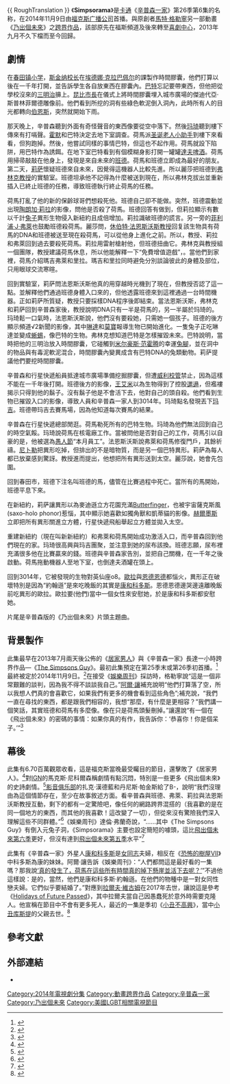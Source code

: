 {{ RoughTranslation }}
{{noteTA
|G1=Simpsons}}
{{Infobox Simpsons episode
| episode_name      = Simpsorama
| image        = <!-- 檔案不存在 [[File:Simpsorama.jpg|250px]] -->
| image_caption     = <!--[[Bender_(Futurama)|Bender]] aims several weapons at [[Homer_Simpson|Homer]].-->
| episode_no        = 558
| prod_code         = SABF16
| airdate           = {{Start date|2014|11|9}}
| show runner       = [[阿尔·让|阿尔·让]]
| writer            = [[J·斯图尔特·伯恩斯|J·斯图尔特·伯恩斯]]
| director          = [[鲍勃·安德森|鲍勃·安德森]]
| blackboard        = 
| couch_gag         = 辛普森家坐在可变成享乐机器人的沙发上。
| guest_star        = [[约翰·迪马吉奥|约翰·迪马吉奥]]飾演[[班德_(飞出个未来)|班德·班亭·羅德里蓋茲]]<br/>[[大卫·赫尔曼|大卫·赫尔曼]]飾演[[List_of_recurring_Futurama_characters#Scruffy|邋遢看门人]]<br/>[[莫里斯·拉马什|莫里斯·拉马什]]飾演[[List_of_Futurama_characters#Morbo|莫宝]]、[[List_of_recurring_Futurama_characters#Hedonismbot|享乐机器人]]及[[List_of_recurring_Futurama_characters#Lrrr|歐拉]]<br/>[[菲尔·拉马尔|菲尔·拉马尔]]飾演[[赫尔墨斯·康拉德|赫尔墨斯·康拉德]]<br/>[[卡特夫·薩加爾|卡特夫·薩加爾]]飾演[[莉拉|陶朗加·莉拉]]<br/>[[勞倫·湯姆|勞倫·湯姆]]飾演[[王艾米|王艾米]]<br/>[[弗兰克·维尔克|弗兰克·维尔克]]飾演[[List_of_recurring_Futurama_characters#Nibbler|尼卜勒]]<br/>[[比利·威斯特|比利·威斯特]]飾演[[弗萊_(飞出个未来)|菲利浦·J·弗萊]]、[[法兹沃斯教授|休伯特·法兹沃斯教授]]及[[佐艾伯格|約翰·佐艾伯格醫生]]
| commentary        =
| season            = 26
}}
《'''Simpsorama'''》是[[卡通|卡通]]《[[辛普森一家|辛普森一家]]》第26季第6集的名称，在2014年11月9日由[[福克斯广播公司|福克斯广播公司]]首播。與原創者[[馬特·格勒寧|馬特·格勒寧]]另一部動畫《[[乃出個未來|乃出個未來]]》之[[跨界作品|跨界作品]]，該部原先在福斯頻道及後來轉至[[喜劇中心|喜劇中心]]，2013年九月不久下檔而至今回歸。

==劇情==
在[[春田镇小学|春田镇小学]]，[[西摩·斯金纳|斯金纳校长]]在[[埃德娜·克拉巴佩尔|埃德娜·克拉巴佩尔]]的課製作時間膠囊，他們打算以後在一千年打開，並告訴學生各自放東西在膠囊內。[[巴特·辛普森|巴特]]忘記要帶東西，但他把從學校沒來的[[三明治|三明治]]擤上。[[乔·昆比|昆比市長]]在儀式上將時間膠囊埋入城市廣場的傑迪代亞·斯普林菲爾德雕像前。他們看到所挖的洞有些綠色軟泥倒入洞內，此時所有人的目光都轉向[[蒙哥马利·伯恩斯|伯恩斯]]，突然就開始下雨。

那天晚上，辛普森聽到外面有奇怪聲音的東西像要從空中落下。然後[[玛琦·辛普森|玛琦]]聽到樓下傳來有打嗝聲。[[霍默·辛普森|霍默]]和巴特決定去地下室調查。荷馬派[[圣诞老人小助手|圣诞老人小助手]]到樓下來看看，但狗跑掉。然後，他嘗試同樣的事情巴特，但這也不起作用。荷馬就設下陷阱，用巴特作為誘餌。在地下室巴特看到有個模糊身影打開一罐罐[[達夫啤酒|達夫啤酒]]。荷馬用掃帚敲敲在他身上，發現是來自未來的[[班德_(飞出个未来)|班德]]。荷馬和班德立即成為最好的朋友。第二天，[[莉萨·辛普森|莉萨]]懷疑班德來自未來，因覺得這機器人比較先進。所以麗莎把班德到[[约翰·那地巴姆·弗林克二世|弗林克教授]]的實驗室。班德坦承他不記得為什麼被送到現在，所以弗林克拔出並重新插入已終止班德的任務，導致班德執行終止荷馬的任務。

荷馬打亂了他的新的保齡球哥們想殺死他。班德自己卻不能做。突然，班德震動並出現[[莉拉|陶朗加·莉拉]]的影像，問他是否殺了荷馬。班德回答有做到，但莉拉顯示有數以千計[[兔子|兔子]]異形生物侵入新紐約且成倍增加。莉拉識破班德的謊言。另一旁的[[弗萊_(飞出个未来)|菲利浦·J·弗萊]]也鼓勵班德殺荷馬。麗莎問，[[休伯特·法恩斯沃斯|休伯特·法恩斯沃斯教授]]回复該生物具有荷馬的DNA和班德被送至現在殺荷馬，可以從他身上進化之前。所以，教授、莉拉和弗萊回到過去要殺死荷馬。莉拉用雷射槍射他，但班德扭曲它。弗林克與教授組一個團隊，教授建議荷馬休息，所以他能解釋一下“免費增值遊戲”，。當他們到家裡，荷馬介紹瑪吉弗萊和里拉。瑪吉和里拉同時避免分別談論彼此的身體及部位，只用眼球交流寒暄。

回到實驗室，莉萨問法恩斯沃斯他真的用穿越時光機到了現在，但教授否認了這一點。並解釋他們通過班德身體入口來的，但他透露班德來到這裡通過一台時間機器。正如莉萨所質疑，教授只要採樣DNA程序後即結束。當法恩斯沃斯，弗林克和莉萨回到辛普森家後，教授說明DNA只有一半是荷馬的，另一半屬於玛琦的。玛琦鬆一口氣時，法恩斯沃斯說，他們沒有要殺她，只需她一個孩子。班德的後方顯示頻道√2新聞的影像，其中[[飛出個未來角色列表#琳達|琳達]]和[[飛出個未來角色列表#莫寶|莫寶]]報導生物已開始進化。一隻兔子正吃琳達並變成[[蜥蜴|蜥蜴]]，像巴特的生物。弗林克想知道巴特是怎樣摧毀未來。巴特說明，當時把他的三明治放入時間膠囊，它碰觸到[[米尔豪斯·范霍腾|米尔豪斯·范霍腾]]的幸運[[兔腳|兔腳]]，並在洞中的物品與有毒泥軟泥混合，時間膠囊內變異成含有巴特DNA的兔類動物。莉萨提議他們要挖時間膠囊。

辛普森和行星快遞船員抵達城市廣場準備挖掘膠囊，但遭[[威利校管|威利校管]]禁止，因為這樣不能在一千年後打開。班德後方的影像，[[王艾米|王艾米]]以為生物得到了控股[[飛出個未來角色列表#邋遢|邋遢]]，但襤褸揭示只得到他的鬍子。沒有鬍子他是不會活下去，他對自己的頭自殺。他們看到生物已摧毀入口的影像，導致人員和辛普森一家人到3014年。玛琦點名發現丟下[[玛吉·辛普森|玛吉]]。班德帶玛吉去賽馬場，因為他知道每次賽馬的結果。

辛普森在行星快遞總部閒逛。荷馬勒死所有的巴特生物。玛琦為他們無法回到自己的時空氣餒。玛琦說荷馬在核電廠工作。當被問他是否對自己的工作，荷馬引以自豪的是，他被選為[[愚人節|愚人節]]“本月員工”。法恩斯沃斯說弗萊和荷馬修復門戶，其餘祈禱。[[飛出個未來角色列表#尼卜勒|尼卜勒]]把異形吃掉，但排出的不是暗物質，而是另一個巴特異形。莉萨為每人都已放棄感到驚訝。教授進而提出，他想把所有異形送到太空。麗莎說，她會先包圍。

回到春田市，班德下注名叫班德的馬，儘管在比賽過程中死亡。當所有的馬開始，班德平息下來。

在新紐約，莉萨讓異形以為麥迪遜立方花園充滿[[Butterfinger|Butterfinger]]，也被宇宙薩克斯風(saxo-holo phonor)惹惱，其中顯示她喜歡如獨角獸和凱蒂貓的影像。[[赫爾墨斯·康拉德|赫爾墨斯]]立即把所有異形關進立方體，行星快遞飛船舉起立方體並拋入太空。

重建新紐約（現在叫新新紐約）和弗萊和荷馬開始成功激活入口，而辛普森回到他們現在的家。玛琦很高興與玛吉團聚，並注意到她的尿布該換。班德志願，尿布裡充滿很多他在比賽贏來的錢。班德與辛普森家告別，並把自己關機，在一千年之後啟動。荷馬拖動機器人至地下室，也倒達夫酒罐在頭上。

回到3014年，它被發現的生物對英仙座ο8。[[飛出個未來角色列表#歐拉|歐拉]]與[[飛出個未來角色列表#恩德恩德|恩德恩德]]都惱火，異形正在破壞特別是因為“約翰遜”是來吃晚飯的其實是[[康和科多斯|康和科多斯]]。恩德恩德邊哭邊遠離晚飯前吃異形的歐拉。歐拉要(他們)當中一個女性來安慰她，於是康和科多斯都安慰她。

片尾是辛普森版的《乃出個未來》片頭主題曲。

==背景製作==
此集最早在2013年7月兩天後公佈的《[[居家男人|居家男人]]》與《辛普森一家》長達一小時跨界作品—《[[The_Simpsons_Guy|The Simpsons Guy]]》。最初此集預定在第25季末或第26季初首播。<ref>{{cite web|url=http://insidetv.ew.com/2013/07/20/the-simpsons-futurama-crossover-episode/|title=TV|work=Entertainment Weekly's EW.com}}</ref> 最終被定於2014年11月9日。<ref>{{cite web|url=http://insidetv.ew.com/2014/07/20/simpsons-character-will-die-in-season-26-premiere-futurama-crossover/|title='Simpsons' death in premiere; 'Futurama' crossover in Nov. - Inside TV - EW.com|work=EW.com|accessdate=2014-11-12|archive-date=2014-10-06|archive-url=https://web.archive.org/web/20141006105535/http://insidetv.ew.com/2014/07/20/simpsons-character-will-die-in-season-26-premiere-futurama-crossover/|dead-url=no}}</ref>在接受《[[娛樂周刊|娛樂周刊]]》採訪時，格勒寧說“這是一個非常艱難的談判，因為我不得不談談我自己。”[[阿爾·讓|阿爾·讓]]補充說明“他們打算落了空，所以我想人們真的會喜歡它，如果我們有更多的機會看到這些角色”;補充說，“我們一直在尋找的東西，都是跟我們相容的，我想“那麼，有什麼是更相容？”我們講一個笑話，其實班德和荷馬有多麼像。像在只是荷馬頭髮刪掉。”讓還說“有一個在《飛出個未來》的密碼的事情：如果你真的有作，我告訴你：‘恭喜你！你是個呆子。’”<ref>{{cite web|url=http://insidetv.ew.com/2014/09/04/simpsons-futurama-simpsorama-crossover/#more-183099|title=See the first image from the 'Futurama'-'Simpsons' crossover episode|work=EW.com|accessdate=2014-11-12|archive-date=2014-11-05|archive-url=https://web.archive.org/web/20141105105109/http://insidetv.ew.com/2014/09/04/simpsons-futurama-simpsorama-crossover/#more-183099|dead-url=no}}</ref>

==幕後==
此集有6.70百萬觀眾收看，這是福克斯當晚最受矚目的節目，還擊敗了《居家男人》。<ref>{{cite web|url=http://tvbythenumbers.zap2it.com/2014/11/11/sunday-final-ratings-the-simpsons-brooklyn-nine-nine-adjusted-up/326064/|title=Sunday Final Ratings: ‘The Simpsons’ & ‘Brooklyn Nine-Nine’ Adjusted Up|work=TVbytheNumbers|accessdate=2014-11-12|archive-date=2015-01-14|archive-url=https://web.archive.org/web/20150114021835/http://tvbythenumbers.zap2it.com/2014/11/11/sunday-final-ratings-the-simpsons-brooklyn-nine-nine-adjusted-up/326064/|dead-url=yes}}</ref>對[[IGN|IGN]]的馬克斯·尼科爾森稱劇情有點沉悶，特別是一些更多《飛出個未來》的史詩劇情。<ref>{{cite web|url=http://www.ign.com/articles/2014/11/09/the-simpsons-simpsorama-review|title=BACK TO THE 31ST CENTURY!|first=Max|last=Nicholson|work=IGN|date=2014-11-09|accessdate=2014-11-09|archive-date=2014-11-09|archive-url=https://web.archive.org/web/20141109232623/http://www.ign.com/articles/2014/11/09/the-simpsons-simpsorama-review|dead-url=no}}</ref>[[影音俱乐部|影音俱乐部]]的扎克·漢德藍和丹尼斯·帕金斯給了B-，說明“我們沒理由為這個情節存在，至少在故事敘述方面。看辛普森與班德、弗萊、莉拉與法恩斯沃斯教授互動，剩下的都有一定驚險吧，像任何的網路跨界混搭的（我喜歡的是在同一個地方的東西，而其他的我喜歡！這改變了一切），但從來沒有驚險我們深入理解這些不同群體。”<ref>{{cite web|url=http://www.avclub.com/tvclub/simpsons-simpsorama-211612?utm_medium=RSS&utm_campaign=feeds|title=The Simpsons: Simpsorama|first1=Zack|last1=Handlen|first2=Dennis|last2=Perkins|work=The A.V. Club|date=2014-11-09|accessdate=2014-11-09|archive-date=2014-11-10|archive-url=https://web.archive.org/web/20141110031403/http://www.avclub.com/tvclub/simpsons-simpsorama-211612?utm_medium=RSS&utm_campaign=feeds|dead-url=no}}</ref>《娛樂周刊》達倫·弗蘭奇說，“......其中《The Simpsons Guy》有倒入元兔子洞，《Simpsorama》主要也設定簡短的噱頭，這比[[飛出個未來_(第6季)|飛出個未來第六季]]更好，但沒有達到[[飛出個未來_(第5季)|飛出個未來第五季]]水平”<ref>{{cite web|url=http://popwatch.ew.com/2014/11/09/the-simpsons-futurama-crossover/|title=The 'Simpsons'/'Futurama' crossover: Two great tastes that go pretty well together|first=Darren|last=Franich|work=EW.com|date=2014-11-09|accessdate=2014-11-10|archive-date=2014-11-10|archive-url=https://web.archive.org/web/20141110175256/http://popwatch.ew.com/2014/11/09/the-simpsons-futurama-crossover/|dead-url=no}}</ref>


此集有《辛普森一家》外星人[[康和科多斯|康和科多斯]]是[[女同志|女同志]]夫婦，相反在《[[恐怖的樹屋VII|恐怖的樹屋VII]]》中科多斯為康的妹妹。阿爾·讓告訴《娛樂周刊》：“人們都問這是最好看的一集嗎？那我說[[巴特決死|‘真的發生了，荷馬在這些所有時間真的掉下懸崖並活下去呢？’]]”不過他這樣說：是的，當然，他們是康和科多斯·約翰遜。在他們的物種中是一對女同性戀夫婦。它們似乎要結婚了。”對應到[[拉爾夫·維古姆|拉爾夫·維古姆]]在2017年去世，讓說這是參考《[[Holidays_of_Future_Passed|Holidays of Future Passed]]》，其中拉爾夫當自己因愚蠢死於意外時需要克隆人。他宣稱在節目中不會有更多死人，最近的一集是季初《[[小丑不高興|小丑不高興]]》，當中[[小丑库斯提|小丑库斯提]]的父親去世。<ref>{{cite news|last1=Snierson|first1=Dan|title='Simpsons' producer on the surprising Kang and Kodos revelation, 'death' of Ralph Wiggum|url=http://insidetv.ew.com/2014/11/10/simpsons-death-ralph-wiggum-kang-kodos/?adbid=10152505663188697&adbpl=fb&adbpr=29534858696&cmpid=social_gen_smpsns_20141111_35376087|accessdate=2014-11-12|work=[[Entertainment_Weekly|Entertainment Weekly]]|date=2014-11-10|archive-date=2014-11-12|archive-url=https://web.archive.org/web/20141112154406/http://insidetv.ew.com/2014/11/10/simpsons-death-ralph-wiggum-kang-kodos/?adbid=10152505663188697&adbpl=fb&adbpr=29534858696&cmpid=social_gen_smpsns_20141111_35376087|dead-url=no}}</ref>

==參考文獻==
{{reflist}}

==外部連結==
* {{IMDb episode|3144282|Simpsorama}}
{{Futurama}}

[[Category:2014年電視劇分集|Category:2014年電視劇分集]]
[[Category:動畫跨界作品|Category:動畫跨界作品]]
[[Category:辛普森一家|Category:辛普森一家]]
[[Category:乃出個未來|Category:乃出個未來]]
[[Category:美國LGBT相關電視節目|Category:美國LGBT相關電視節目]]